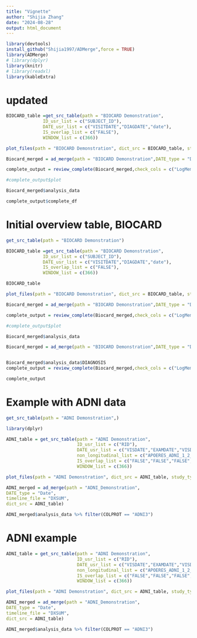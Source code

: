 ```yaml
---
title: "Vignette"
author: "Shijia Zhang"
date: "2024-08-28"
output: html_document
---
```


```r
library(devtools)
install_github("Shijia1997/ADMerge",force = TRUE)
library(ADMerge)
# library(dplyr)
library(knitr)
# library(readxl)
library(kableExtra)
```

# updated

```r
BIOCARD_table =get_src_table(path = "BIOCARD Demonstration",
              ID_usr_list = c("SUBJECT_ID"),
              DATE_usr_list = c("VISITDATE","DIAGDATE","date"),
              IS_overlap_list = c("FALSE"),
              WINDOW_list = c(366))

plot_files(path = "BIOCARD Demonstration", dict_src = BIOCARD_table, study_type = "BIOCARD",date_type = "Date") 

Biocard_merged = ad_merge(path = "BIOCARD Demonstration",DATE_type = "Date",timeline_file = "BIOCARD_DiagnosisData_2021.11.01",dict_src = BIOCARD_table)

complete_output = review_complete(Biocard_merged,check_cols = c("LogMem1_B","LogMem2_B","DIAGNOSIS","DOB","RACE","AB40","AB42"))

#complete_output$plot

Biocard_merged$analysis_data

complete_output$complete_df
```



# Initial overview table, BIOCARD

```r
get_src_table(path = "BIOCARD Demonstration")
```

```r
BIOCARD_table =get_src_table(path = "BIOCARD Demonstration",
              ID_usr_list = c("SUBJECT_ID"),
              DATE_usr_list = c("VISITDATE","DIAGDATE","date"),
              IS_overlap_list = c("FALSE"),
              WINDOW_list = c(366))

BIOCARD_table
```

```r
plot_files(path = "BIOCARD Demonstration", dict_src = BIOCARD_table, study_type = "BIOCARD",date_type = "Date") 
```


```r
Biocard_merged = ad_merge(path = "BIOCARD Demonstration",DATE_type = "Date",timeline_file = "BIOCARD_DiagnosisData_2021.11.01",dict_src = BIOCARD_table)

complete_output = review_complete(Biocard_merged,check_cols = c("LogMem1_B","LogMem2_B","DIAGNOSIS","DOB","RACE","AB40","AB42"))

#complete_output$plot

Biocard_merged$analysis_data
```


```r
Biocard_merged = ad_merge(path = "BIOCARD Demonstration",DATE_type = "Date",timeline_file = "BIOCARD_DiagnosisData_2021.11.01",dict_src = BIOCARD_table)


Biocard_merged$analysis_data$DIAGNOSIS
complete_output = review_complete(Biocard_merged,check_cols = c("LogMem1_B","LogMem2_B","DIAGNOSIS","DOB","RACE","AB40","AB42"))

complete_output

```


# Example with ADNI data

```r
get_src_table(path = "ADNI Demonstration",)
```
```r
library(dplyr)

ADNI_table = get_src_table(path = "ADNI Demonstration",
                           ID_usr_list = c("RID"),
                           DATE_usr_list = c("VISDATE","EXAMDATE","VISDATE","EXAMDATE","EXAMDATE"),
                           non_longitudinal_list = c("APOERES_ADNI_1_2_3"),
                           IS_overlap_list = c("FALSE","FALSE","FALSE","TRUE","FALSE","FALSE"),
                           WINDOW_list = c(366))

plot_files(path = "ADNI Demonstration", dict_src = ADNI_table, study_type = "ADNI",date_type = "Date") 

ADNI_merged = ad_merge(path = "ADNI_Demonstration",
DATE_type = "Date",
timeline_file = "DXSUM",
dict_src = ADNI_table)

ADNI_merged$analysis_data %>% filter(COLPROT == "ADNI3")


```
# ADNI example

```r
ADNI_table = get_src_table(path = "ADNI Demonstration",
                           ID_usr_list = c("RID"),
                           DATE_usr_list = c("VISDATE","EXAMDATE","VISDATE","EXAMDATE"),
                           non_longitudinal_list = c("APOERES_ADNI_1_2_3"),
                           IS_overlap_list = c("FALSE","FALSE","FALSE","TRUE","FALSE"),
                           WINDOW_list = c(366))

plot_files(path = "ADNI Demonstration", dict_src = ADNI_table, study_type = "ADNI",date_type = "Date") 

ADNI_merged = ad_merge(path = "ADNI_Demonstration",
DATE_type = "Date",
timeline_file = "DXSUM",
dict_src = ADNI_table)

ADNI_merged$analysis_data %>% filter(COLPROT == "ADNI3")
```


